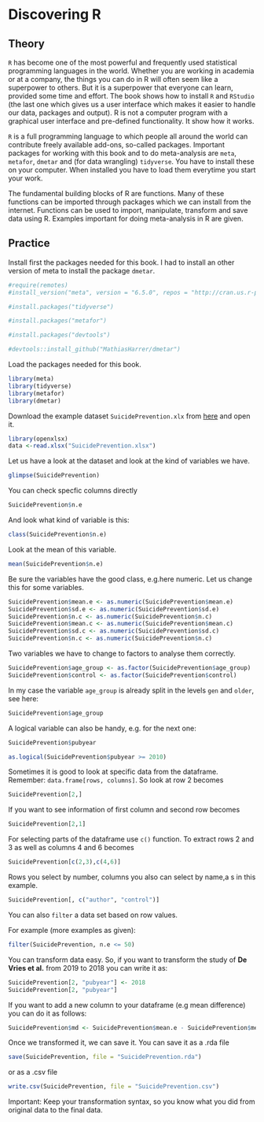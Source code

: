 # Discovering R
## Theory

`R` has become one of the most powerful and frequently used statistical programming languages in the world. Whether you are working in academia or at a company, the things you can do in R will often seem like a superpower to others. But it is a superpower that everyone can learn, provided some time and effort. The book shows how to install `R` and `RStudio` (the last one which gives us a user interface which makes it easier to handle our data, packages and output). R is not a computer program with a graphical user interface and pre-defined functionality. It show how it works.

`R` is a full programming language to which people all around the world can contribute freely available add-ons, so-called packages. Important packages for working with this book and to do meta-analysis are `meta`, `metafor`, `dmetar` and (for data wrangling) `tidyverse`. You have to install these on your computer. When installed you have to load them everytime you start your work.

The fundamental building blocks of R are functions. Many of these functions can be imported through packages which we can install from the internet. Functions can be used to import, manipulate, transform and save data using R. Examples important for doing meta-analysis in R are given.

## Practice

Install first the packages needed for this book. I had to install an other version of meta to install the package `dmetar`.

```r
#require(remotes)
#install_version("meta", version = "6.5.0", repos = "http://cran.us.r-project.org")

#install.packages("tidyverse")

#install.packages("metafor")

#install.packages("devtools")

#devtools::install_github("MathiasHarrer/dmetar")
```

Load the packages needed for this book.

```r
library(meta)
library(tidyverse)
library(metafor)
library(dmetar)
```

Download the example dataset `SuicidePrevention.xlx` from [here](https://www.protectlab.org/en/datasets/suicide-prevention/) and open it.

```r
library(openxlsx)
data <-read.xlsx("SuicidePrevention.xlsx")
```

Let us have a look at the dataset and look at the kind of variables we have.

```r
glimpse(SuicidePrevention)
```

You can check specfic columns directly

```r
SuicidePrevention$n.e
```

And look what kind of variable is this:

```r
class(SuicidePrevention$n.e)
```

Look at the mean of this variable.

```r
mean(SuicidePrevention$n.e)
```

Be sure the variables have the good class, e.g.here numeric. Let us change this for some variables.

```r
SuicidePrevention$mean.e <- as.numeric(SuicidePrevention$mean.e)
SuicidePrevention$sd.e <- as.numeric(SuicidePrevention$sd.e)
SuicidePrevention$n.c <- as.numeric(SuicidePrevention$n.c)
SuicidePrevention$mean.c <- as.numeric(SuicidePrevention$mean.c)
SuicidePrevention$sd.c <- as.numeric(SuicidePrevention$sd.c)
SuicidePrevention$n.c <- as.numeric(SuicidePrevention$n.c)
```

Two variables we have to change to factors to analyse them correctly.

```r
SuicidePrevention$age_group <- as.factor(SuicidePrevention$age_group)
SuicidePrevention$control <- as.factor(SuicidePrevention$control)
```

In my case the variable `age_group` is already split in the levels `gen` and `older`, see here:

```r
SuicidePrevention$age_group
```

A logical variable can also be handy, e.g. for the next one:

```r
SuicidePrevention$pubyear
```

```r
as.logical(SuicidePrevention$pubyear >= 2010)
```

Sometimes it is good to look at specific data from the dataframe. Remember: `data.frame[rows, columns]`. So look at row 2 becomes

```r
SuicidePrevention[2,]

```

If you want to see information of first column and second row becomes

```r
SuicidePrevention[2,1]

```

For selecting parts of the dataframe use `c()` function. To extract rows 2 and 3 as well as columns 4 and 6 becomes

```r
SuicidePrevention[c(2,3),c(4,6)]

```

Rows you select by number, columns you also can select by name,a s in this example.

```r
SuicidePrevention[, c("author", "control")]
```

You can also `filter` a data set based on row values.

For example (more examples as given):

```r
filter(SuicidePrevention, n.e <= 50)
```

You can transform data easy. So, if you want to transform the study of **De Vries et al.** from 2019 to 2018 you can write it as:

```r
SuicidePrevention[2, "pubyear"] <- 2018
SuicidePrevention[2, "pubyear"]
```

If you want to add a new column to your dataframe (e.g mean difference) you can do it as follows:

```r
SuicidePrevention$md <- SuicidePrevention$mean.e - SuicidePrevention$mean.c
```

Once we transformed it, we can save it. You can save it as a .rda file

```r
save(SuicidePrevention, file = "SuicidePrevention.rda")
```

or as a .csv file

```r
write.csv(SuicidePrevention, file = "SuicidePrevention.csv")
```

Important: Keep your transformation syntax, so you know what you did from original data to the final data.
